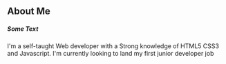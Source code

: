 ## About Me

##### Some Text

I'm a self-taught Web developer with a Strong knowledge of HTML5 CSS3 and Javascript. I'm currently looking to land my first junior developer job
